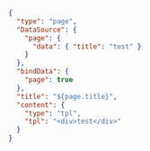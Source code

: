 ```json schema=true
{
  "type": "page",
  "DataSource": {
    "page": {
      "data": { "title": "test" }
    }
  },
  "bindData": {
    "page": true
  },
  "title": "${page.title}",
  "content": {
    "type": "tpl",
    "tpl": "<div>test</div>"
  }
}
```
